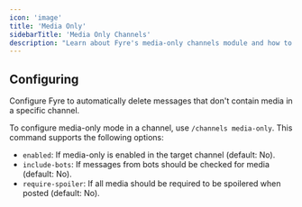 ```yaml
---
icon: 'image'
title: 'Media Only'
sidebarTitle: 'Media Only Channels'
description: "Learn about Fyre's media-only channels module and how to setup media-only channels."
---
```


## Configuring
Configure Fyre to automatically delete messages that don't contain media in a specific channel.

To configure media-only mode in a channel, use `/channels media-only`.
This command supports the following options:

- `enabled`: If media-only is enabled in the target channel (default: No).
- `include-bots`: If messages from bots should be checked for media (default: No).
- `require-spoiler`: If all media should be required to be spoilered when posted (default: No).
